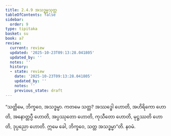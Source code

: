 ```yaml
---
title: 2.4.9 အသဒ္ဓမ္မသုတ္တ
tableOfContents: false
sidebar:
  order: 9
type: tipitaka
basket: su
book: a7
review:
  current: review
  updated: '2025-10-23T09:13:28.041805'
  updated_by: ''
  notes: ''
  history:
  - state: review
    date: '2025-10-23T09:13:28.041805'
    updated_by: ''
    notes: ''
    previous_state: draft
---
```



<ReviewStatus review={frontmatter.review} showDetails={true} />

<HypothesisAnnotation frontmatter={frontmatter} />

<DynamicBreadcrumb />

<Division number="93" book="a7" e="ch" v="16" p="509">

<Paragraph number="648" book="a7">
“သတ္တိမေ, ဘိက္ခဝေ, အသဒ္ဓမ္မာ. ကတမေ သတ္တ? အဿဒ္ဓေါ ဟောတိ, အဟိရိကော ဟောတိ, အနောတ္တပ္ပီ ဟောတိ, အပ္ပဿုတော ဟောတိ, ကုသီတော ဟောတိ, မုဋ္ဌဿတိ ဟောတိ, ဒုပ္ပညော ဟောတိ. ဣမေ ခေါ, ဘိက္ခဝေ, သတ္တ အသဒ္ဓမ္မာ”တိ.

</Paragraph>
</Division>

<Paragraph number="649" type="center" book="a7">
နဝမံ.
</Paragraph>